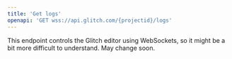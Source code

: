 ```yaml
---
title: 'Get logs'
openapi: 'GET wss://api.glitch.com/{projectid}/logs'
---
```


This endpoint controls the Glitch editor using WebSockets, so it might be a bit more difficult to understand. May change soon.